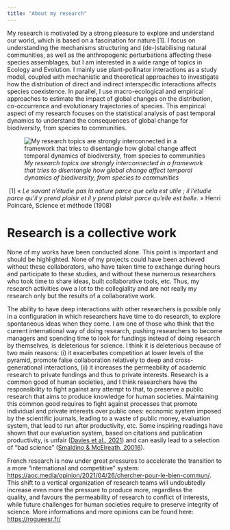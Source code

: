 ```yaml
---
title: "About my research"
---
```


My research is motivated by a strong pleasure to explore and understand our world, which is based on a fascination for nature \[1\]. I focus on understanding the mechanisms structuring and (de-)stabilising natural communities, as well as the anthropogenic perturbations affecting these species assemblages, but I am interested in a wide range of topics in Ecology and Evolution. I mainly use plant-pollinator interactions as a study model, coupled with mechanistic and theoretical approaches to investigate how the distribution of direct and indirect interspecific interactions affects species coexistence. In parallel, I use macro-ecological and empirical approaches to estimate the impact of global changes on the distribution, co-occurrence and evolutionary trajectories of species. This empirical aspect of my research focuses on the statistical analysis of past temporal dynamics to understand the consequences of global change for biodiversity, from species to communities.

![*My research topics are strongly interconnected in a framework that tries to disentangle how global change affect temporal dynamics of biodiversity, from species to communities*](images/schéma_général.png){alt="My research topics are strongly interconnected in a framework that tries to disentangle how global change affect temporal dynamics of biodiversity, from species to communities" fig-align="center"}

 \[1\] « *Le savant n'étudie pas la nature parce que cela est utile ; il l'étudie parce qu'il y prend plaisir et il y prend plaisir parce qu'elle est belle*. » Henri Poincaré, Science et méthode (1908)

# Research is a collective work

None of my works have been conducted alone. This point is important and should be highlighted. None of my projects could have been achieved without these collaborators, who have taken time to exchange during hours and participate to these studies, and without these numerous researchers who took time to share ideas, built collaborative tools, etc. Thus, my research activities owe a lot to the collegiality and are not really my research only but the results of a collaborative work. 

The ability to have deep interactions with other researchers is possible only in a configuration in which researchers have time to do research, to explore spontaneous ideas when they come. I am one of those who think that the current international way of doing research, pushing researchers to become managers and spending time to look for fundings instead of doing research by themselves, is deleterious for science. I think it is deleterious because of two main reasons: (i) it exacerbates competition at lower levels of the pyramid, promote false collaboration relatively to deep and cross-generational interactions, (ii) it increases the permeability of academic research to private fundings and thus to private interests. Research is a common good of human societies, and I think researchers have the responsibility to fight against any attempt to that, to preserve a public research that aims to produce knowledge for human societies. Maintaining this common good requires to fight against processes that promote individual and private interests over public ones: economic system imposed by the scientific journals, leading to a waste of public money, evaluation system, that lead to run after productivity, etc. Some inspiring readings have shown that our evaluation system, based on citations and publication productivity, is unfair ([Davies et al., 2021](https://journals.plos.org/plosbiology/article?id=10.1371/journal.pbio.3001282)) and can easily lead to a selection of "bad science" ([Smaldino & McElreath, 20016](https://royalsocietypublishing.org/doi/10.1098/rsos.160384)).

French research is now under great pressures to accelerate the transition to a more "international and competitive" system: <https://aoc.media/opinion/2021/04/26/chercher-pour-le-bien-commun/>. This shift to a vertical organization of research teams will undoubtedly increase even more the pressure to produce more, regardless the quality, and favours the permeability of research to conflict of interests, while future challenges for human societies require to preserve integrity of science. More informations and more opinions can be found here: <https://rogueesr.fr/>
